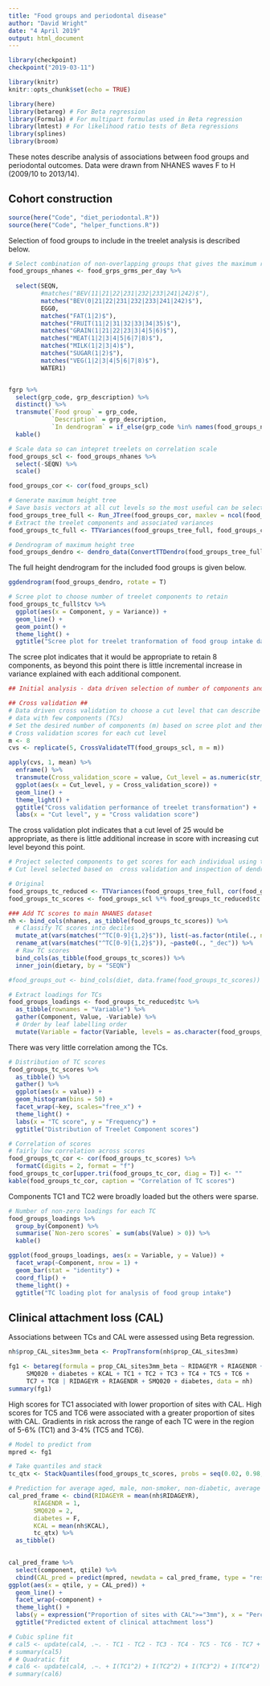 ```yaml
---
title: "Food groups and periodontal disease"
author: "David Wright"
date: "4 April 2019"
output: html_document
---
```


```r
library(checkpoint)
checkpoint("2019-03-11")

library(knitr)
knitr::opts_chunk$set(echo = TRUE)

library(here)
library(betareg) # For Beta regression
library(Formula) # For multipart formulas used in Beta regression
library(lmtest) # For likelihood ratio tests of Beta regressions
library(splines)
library(broom)
```

These notes describe analysis of associations between food groups and periodontal outcomes. Data were drawn from NHANES waves F to H (2009/10 to 2013/14). 

## Cohort construction

```r
source(here("Code", "diet_periodontal.R"))
source(here("Code", "helper_functions.R"))
```

Selection of food groups to include in the treelet analysis is described below.

```r
# Select combination of non-overlapping groups that gives the maximum resolution possible
food_groups_nhanes <- food_grps_grms_per_day %>% 
  
  select(SEQN, 
         #matches("BEV(11|21|22|231|232|233|241|242)$"),
         matches("BEV(0|21|22|231|232|233|241|242)$"),
         EGG0,
         matches("FAT(1|2)$"),
         matches("FRUIT(11|2|31|32|33|34|35)$"),
         matches("GRAIN(1|21|22|23|3|4|5|6)$"),
         matches("MEAT(1|2|3|4|5|6|7|8)$"),
         matches("MILK(1|2|3|4)$"),
         matches("SUGAR(1|2)$"),
         matches("VEG(1|2|3|4|5|6|7|8)$"),
         WATER1)


fgrp %>% 
  select(grp_code, grp_description) %>% 
  distinct() %>%
  transmute(`Food group` = grp_code, 
            `Description` = grp_description, 
            `In dendrogram` = if_else(grp_code %in% names(food_groups_nhanes), "Yes", "")) %>% 
  kable()

```



```r

# Scale data so can intepret treelets on correlation scale
food_groups_scl <- food_groups_nhanes %>%
  select(-SEQN) %>%
  scale()

food_groups_cor <- cor(food_groups_scl)

# Generate maximum height tree
# Save basis vectors at all cut levels so the most useful can be selected later
food_groups_tree_full <- Run_JTree(food_groups_cor, maxlev = ncol(food_groups_cor)-1, whichsave = 1:(ncol(food_groups_cor)-1))
# Extract the treelet components and associated variances
food_groups_tc_full <- TTVariances(food_groups_tree_full, food_groups_cor)

# Dendrogram of maximum height tree
food_groups_dendro <- dendro_data(ConvertTTDendro(food_groups_tree_full))

```

The full height dendrogram for the included food groups is given below.
```r
ggdendrogram(food_groups_dendro, rotate = T)
```


```r
# Scree plot to choose number of treelet components to retain
food_groups_tc_full$tcv %>% 
  ggplot(aes(x = Component, y = Variance)) +
  geom_line() +
  geom_point() +
  theme_light() + 
  ggtitle("Scree plot for treelet tranformation of food group intake data")
```

The scree plot indicates that it would be appropriate to retain 8 components, as beyond this point there is little incremental increase in variance explained with each additional component.

```r
## Initial analysis - data driven selection of number of components and cut points

## Cross validation ##
# Data driven cross validation to choose a cut level that can describe the 
# data with few components (TCs)
# Set the desired number of components (m) based on scree plot and then find the best cut level
# Cross validation scores for each cut level
m <- 8
cvs <- replicate(5, CrossValidateTT(food_groups_scl, m = m))

```

```r
apply(cvs, 1, mean) %>% 
  enframe() %>%
  transmute(Cross_validation_score = value, Cut_level = as.numeric(str_extract(name, "[0-9]{1,2}"))) %>% 
  ggplot(aes(x = Cut_level, y = Cross_validation_score)) +
  geom_line() +
  theme_light() + 
  ggtitle("Cross validation performance of treelet transformation") +
  labs(x = "Cut level", y = "Cross validation score")

```
    
The cross validation plot indicates that a cut level of 25 would be appropriate, as there is little additional increase in score with increasing cut level beyond this point.

```r

# Project selected components to get scores for each individual using the selected cut level
# Cut level selected based on  cross validation and inspection of dendrogram

# Original
food_groups_tc_reduced <- TTVariances(food_groups_tree_full, cor(food_groups_scl), cut_level = 25, components = m)
food_groups_tc_scores <- food_groups_scl %*% food_groups_tc_reduced$tc

### Add TC scores to main NHANES dataset
nh <- bind_cols(nhanes, as_tibble(food_groups_tc_scores)) %>% 
  # Classify TC scores into deciles
  mutate_at(vars(matches("^TC[0-9]{1,2}$")), list(~as.factor(ntile(., n = 10)))) %>% 
  rename_at(vars(matches("^TC[0-9]{1,2}$")), ~paste0(., "_dec")) %>% 
  # Raw TC scores
  bind_cols(as_tibble(food_groups_tc_scores)) %>% 
  inner_join(dietary, by = "SEQN")

#food_groups_out <- bind_cols(diet, data.frame(food_groups_tc_scores))

# Extract loadings for TCs
food_groups_loadings <- food_groups_tc_reduced$tc %>% 
  as_tibble(rownames = "Variable") %>% 
  gather(Component, Value, -Variable) %>% 
  # Order by leaf labelling order
  mutate(Variable = factor(Variable, levels = as.character(food_groups_dendro$labels$label)))

```

There was very little correlation among the TCs.

```r
# Distribution of TC scores
food_groups_tc_scores %>% 
  as_tibble() %>% 
  gather() %>% 
  ggplot(aes(x = value)) +
  geom_histogram(bins = 50) + 
  facet_wrap(~key, scales="free_x") + 
  theme_light() +
  labs(x = "TC score", y = "Frequency") + 
  ggtitle("Distribution of Treelet Component scores")

# Correlation of scores
# fairly low correlation across scores
food_groups_tc_cor <- cor(food_groups_tc_scores) %>% 
  formatC(digits = 2, format = "f")
food_groups_tc_cor[upper.tri(food_groups_tc_cor, diag = T)] <- ""
kable(food_groups_tc_cor, caption = "Correlation of TC scores")

```

Components TC1 and TC2 were broadly loaded but the others were sparse.


```r
# Number of non-zero loadings for each TC
food_groups_loadings %>% 
  group_by(Component) %>% 
  summarise(`Non-zero scores` = sum(abs(Value) > 0)) %>% 
  kable()


```

```r
ggplot(food_groups_loadings, aes(x = Variable, y = Value)) +
  facet_wrap(~Component, nrow = 1) +
  geom_bar(stat = "identity") + 
  coord_flip() + 
  theme_light() +
  ggtitle("TC loading plot for analysis of food group intake")

```


## Clinical attachment loss (CAL)

Associations between TCs and CAL were assessed using Beta regression.

```r
nh$prop_CAL_sites3mm_beta <- PropTransform(nh$prop_CAL_sites3mm)

fg1 <- betareg(formula = prop_CAL_sites3mm_beta ~ RIDAGEYR + RIAGENDR + 
     SMQ020 + diabetes + KCAL + TC1 + TC2 + TC3 + TC4 + TC5 + TC6 + 
     TC7 + TC8 | RIDAGEYR + RIAGENDR + SMQ020 + diabetes, data = nh)
summary(fg1)

```

High scores for TC1 associated with lower proportion of sites with CAL. High scores for TC5 and TC6 were associated with a greater proportion of sites with CAL. Gradients in risk across the range of each TC were in the region of 5-6% (TC1) and 3-4% (TC5 and TC6).

```r
# Model to predict from
mpred <- fg1

# Take quantiles and stack
tc_qtx <- StackQuantiles(food_groups_tc_scores, probs = seq(0.02, 0.98, by = 0.01))

# Prediction for average aged, male, non-smoker, non-diabetic, average energy intake
cal_pred_frame <- cbind(RIDAGEYR = mean(nh$RIDAGEYR), 
       RIAGENDR = 1, 
       SMQ020 = 2, 
       diabetes = F,
       KCAL = mean(nh$KCAL),
       tc_qtx) %>% 
  as_tibble()
  

cal_pred_frame %>% 
  select(component, qtile) %>% 
  cbind(CAL_pred = predict(mpred, newdata = cal_pred_frame, type = "response")) %>% 
ggplot(aes(x = qtile, y = CAL_pred)) +
  geom_line() +
  facet_wrap(~component) +
  theme_light() +
  labs(y = expression("Proportion of sites with CAL">="3mm"), x = "Percentile of TC distribution") +
  ggtitle("Predicted extent of clinical attachment loss")


```



```r
# Cubic spline fit
# cal5 <- update(cal4, .~. - TC1 - TC2 - TC3 - TC4 - TC5 - TC6 - TC7 + bs(TC1) + bs(TC2) + bs(TC3) + bs(TC4) + bs(TC5) + bs(TC6) + bs(TC7)|., data = nh)
# summary(cal5)
# # Quadratic fit
# cal6 <- update(cal4, .~. + I(TC1^2) + I(TC2^2) + I(TC3^2) + I(TC4^2) + I(TC5^2) + I(TC6^2) + I(TC7^2) |., data = nh)
# summary(cal6)
```

